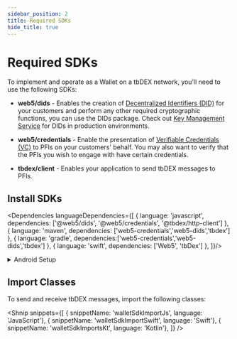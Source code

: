 ```yaml
---
sidebar_position: 2
title: Required SDKs
hide_title: true
---
```


<LanguageSwitcher languages="JavaScript, Kotlin, Swift" />

# Required SDKs

To implement and operate as a Wallet on a tbDEX network, you’ll need to use the following SDKs:


* **web5/dids** - Enables the creation of [Decentralized Identifiers (DID)](/docs/web5/decentralized-identifiers/what-are-dids) for your customers and perform any other required cryptographic functions, you can use the DIDs package. Check out [Key Management Service](/docs/web5/decentralized-identifiers/key-management) for DIDs in production environments.

* **web5/credentials** - Enable the presentation of [Verifiable Credentials (VC)](/docs/web5/verifiable-credentials/what-are-vcs) to PFIs on your customers' behalf. You may also want to verify that the PFIs you wish to engage with have certain credentials.

* **tbdex/client** - Enables your application to send tbDEX messages to PFIs.

## Install SDKs

<Dependencies languageDependencies={[
  { language: 'javascript', dependencies: ['@web5/dids', '@web5/credentials', '@tbdex/http-client'] },
  { language: 'maven', dependencies: ['web5-credentials','web5-dids','tbdex'] },
  { language: 'gradle', dependencies:['web5-credentials','web5-dids','tbdex'] },
  { language: 'swift', dependencies: ['Web5', 'tbDex'] },
]}/>

<LanguageSwitchBlock>
  <div language="Kotlin">
    <details>
      <summary>Android Setup</summary>

      In order to have a smooth Android development experience, we've found the following to be helpful. Firstly, be sure to exclude `META-INF/DEPENDENCIES` as follows in your `build.gradle.kts` file:

      ```kotlin
      android {
          packagingOptions {
              exclude("META-INF/DEPENDENCIES")
          }
      }
      ```

      Additionally, you'll want to modify your `dependencies` object to look like the following:

      ```kotlin

      dependencies {

        implementation("xyz.block:tbdex-httpclient:0.11.0-beta") {
            exclude(group = "com.google.protobuf", module = "protobuf-java")
            exclude(group = "org.bouncycastle", module = "bcprov-jdk18on")
            exclude(group = "com.github.stephenc.jcip", module = "jcip-annotations")
            exclude(group = "com.google.crypto.tink", module="tink")
        }

        implementation("xyz.block:tbdex-protocol:0.11.0-beta") {
            exclude(group = "com.google.protobuf", module = "protobuf-java")
            exclude(group = "org.bouncycastle", module = "bcprov-jdk18on")
            exclude(group = "com.github.stephenc.jcip", module = "jcip-annotations")
            exclude(group = "com.google.crypto.tink", module="tink")

        }

      }
      ```

      Specifically, note the exclusion of a number of dependencies so that your app uses the versions of these libraries that are shipped with Android.
    </details>
  </div>
</LanguageSwitchBlock>

## Import Classes

To send and receive tbDEX messages, import the following classes:

<Shnip snippets={[
    { snippetName: 'walletSdkImportJs', language: 'JavaScript'},
    { snippetName: 'walletSdkImportSwift', language: 'Swift'},
    { snippetName: 'walletSdkImportsKt', language: 'Kotlin'},
  ]}
  />